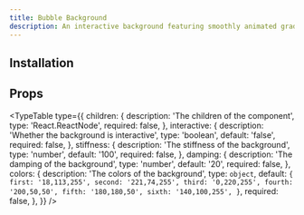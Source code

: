 ```yaml
---
title: Bubble Background
description: An interactive background featuring smoothly animated gradient bubbles, creating a playful, dynamic, and visually engaging backdrop.
---
```


<ComponentPreview name="bubble-background-demo" />

## Installation

<ComponentInstallation name="bubble-background" />

## Props

<TypeTable
  type={{
    children: {
      description: 'The children of the component',
      type: 'React.ReactNode',
      required: false,
    },
    interactive: {
      description: 'Whether the background is interactive',
      type: 'boolean',
      default: 'false',
      required: false,
    },
    stiffness: {
      description: 'The stiffness of the background',
      type: 'number',
      default: '100',
      required: false,
    },
    damping: {
      description: 'The damping of the background',
      type: 'number',
      default: '20',
      required: false,
    },
    colors: {
      description: 'The colors of the background',
      type: `object`,
      default: `{
        first: '18,113,255',
        second: '221,74,255',
        third: '0,220,255',
        fourth: '200,50,50',
        fifth: '180,180,50',
        sixth: '140,100,255',
      }`,
      required: false,
    },
  }}
/>
